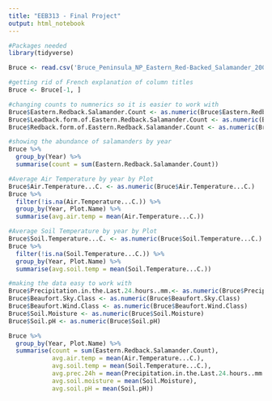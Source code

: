 ---
title: "EEB313 - Final Project"
output: html_notebook
---
```{r}
#Packages needed
library(tidyverse)
```

```{r}
Bruce <- read.csv('Bruce_Peninsula_NP_Eastern_Red-Backed_Salamander_2004-2017_data_23-02-2018.csv')
```

```{r}
#getting rid of French explanation of column titles
Bruce <- Bruce[-1, ]
```
```{r}
#changing counts to numnerics so it is easier to work with
Bruce$Eastern.Redback.Salamander.Count <- as.numeric(Bruce$Eastern.Redback.Salamander.Count)
Bruce$Leadback.form.of.Eastern.Redback.Salamander.Count <- as.numeric(Bruce$Leadback.form.of.Eastern.Redback.Salamander.Count)
Bruce$Redback.form.of.Eastern.Redback.Salamander.Count <- as.numeric(Bruce$Redback.form.of.Eastern.Redback.Salamander.Count)

#showing the abundance of salamanders by year
Bruce %>% 
  group_by(Year) %>% 
  summarise(count = sum(Eastern.Redback.Salamander.Count))
```
```{r}
#Average Air Temperature by year by Plot
Bruce$Air.Temperature...C. <- as.numeric(Bruce$Air.Temperature...C.)
Bruce %>%
  filter(!is.na(Air.Temperature...C.)) %>% 
  group_by(Year, Plot.Name) %>% 
  summarise(avg.air.temp = mean(Air.Temperature...C.))
```
```{r}
#Average Soil Temperature by year by Plot
Bruce$Soil.Temperature...C. <- as.numeric(Bruce$Soil.Temperature...C.)
Bruce %>% 
  filter(!is.na(Soil.Temperature...C.)) %>% 
  group_by(Year, Plot.Name) %>% 
  summarise(avg.soil.temp = mean(Soil.Temperature...C.))
```
```{r}
#making the data easy to work with
Bruce$Precipitation.in.the.Last.24.hours..mm.<- as.numeric(Bruce$Precipitation.in.the.Last.24.hours..mm.)
Bruce$Beaufort.Sky.Class <- as.numeric(Bruce$Beaufort.Sky.Class)
Bruce$Beaufort.Wind.Class <- as.numeric(Bruce$Beaufort.Wind.Class)
Bruce$Soil.Moisture <- as.numeric(Bruce$Soil.Moisture)
Bruce$Soil.pH <- as.numeric(Bruce$Soil.pH)
```

```{r}
Bruce %>% 
  group_by(Year, Plot.Name) %>% 
  summarise(count = sum(Eastern.Redback.Salamander.Count),
            avg.air.temp = mean(Air.Temperature...C.),
            avg.soil.temp = mean(Soil.Temperature...C.),
            avg.prec.24h = mean(Precipitation.in.the.Last.24.hours..mm.),
            avg.soil.moisture = mean(Soil.Moisture),
            avg.soil.pH = mean(Soil.pH))
```

























































